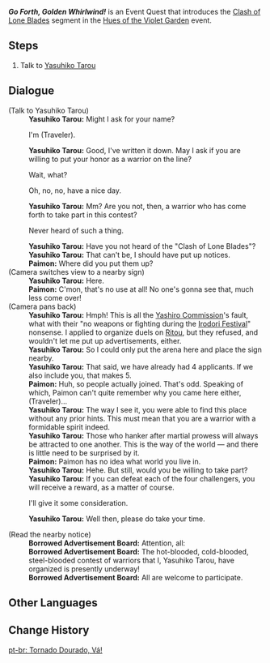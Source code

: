 {{Quest Infobox
|image         = Event Quest Go Forth Golden Whirlwind.png
|type          = World
|summary       = <!-- editor written summary. quest description goes to dialogue -->
|requirement   = Complete [[A New Painting in Pale Scarlet]]
|characters    = Paimon; Traveler; Yasuhiko Tarou
|startLocation = [[Narukami Island]], [[Inazuma]]
|region        = Inazuma
|area          = Narukami Island
|prev          = 
|next          = Versus Ookubo Sanzaemon
|other         = {{Card|Wanderer's Advice|4}}{{Card|Adventurer's Experience|2}}
|event_name    = Hues of the Violet Garden
}}
'''''Go Forth, Golden Whirlwind!''''' is an Event Quest that introduces the [[Clash of Lone Blades]] segment in the [[Hues of the Violet Garden]] event.

==Steps==
# Talk to [[Yasuhiko Tarou]]

==Dialogue==
{{Quest Description|You have received no commissions from Katheryne, nor do you have appointments with any friends. And yet, in the darkness, a golden light leads you to a small island in the middle of the ocean. How strange. What in the world happened?}}
{{Dialogue start}}
;(Talk to Yasuhiko Tarou)
:'''Yasuhiko Tarou:''' Might I ask for your name?
:{{DIcon}} I'm (Traveler).
:'''Yasuhiko Tarou:''' Good, I've written it down. May I ask if you are willing to put your honor as a warrior on the line?
:{{DIcon}} Wait, what?
:{{DIcon}} Oh, no, no, have a nice day.
:'''Yasuhiko Tarou:''' Mm? Are you not, then, a warrior who has come forth to take part in this contest?
:{{DIcon}} Never heard of such a thing.
:'''Yasuhiko Tarou:''' Have you not heard of the "Clash of Lone Blades"?
:'''Yasuhiko Tarou:''' That can't be, I should have put up notices.
:'''Paimon:''' Where did you put them up?
;(Camera switches view to a nearby sign)
:'''Yasuhiko Tarou:''' Here.
:'''Paimon:''' C'mon, that's no use at all! No one's gonna see that, much less come over!
;(Camera pans back)
:'''Yasuhiko Tarou:''' Hmph! This is all the [[Yashiro Commission]]'s fault, what with their "no weapons or fighting during the [[Irodori Festival]]" nonsense. I applied to organize duels on [[Ritou]], but they refused, and wouldn't let me put up advertisements, either.
:'''Yasuhiko Tarou:''' So I could only put the arena here and place the sign nearby.
:'''Yasuhiko Tarou:''' That said, we have already had 4 applicants. If we also include you, that makes 5.
:'''Paimon:''' Huh, so people actually joined. That's odd. Speaking of which, Paimon can't quite remember why you came here either, (Traveler)...
:'''Yasuhiko Tarou:''' The way I see it, you were able to find this place without any prior hints. This must mean that you are a warrior with a formidable spirit indeed.
:'''Yasuhiko Tarou:''' Those who hanker after martial prowess will always be attracted to one another. This is the way of the world &mdash; and there is little need to be surprised by it.
:'''Paimon:''' Paimon has no idea what world you live in.
:'''Yasuhiko Tarou:''' Hehe. But still, would you be willing to take part?
:'''Yasuhiko Tarou:''' If you can defeat each of the four challengers, you will receive a reward, as a matter of course.
:{{DIcon}} I'll give it some consideration.
:'''Yasuhiko Tarou:''' Well then, please do take your time.

;(Read the nearby notice)
:'''Borrowed Advertisement Board:''' Attention, all:
:'''Borrowed Advertisement Board:''' The hot-blooded, cold-blooded, steel-blooded contest of warriors that I, Yasuhiko Tarou, have organized is presently underway!
:'''Borrowed Advertisement Board:''' All are welcome to participate.
{{Dialogue end}}

==Other Languages==
{{Other Languages
|en      = Go Forth, Golden Whirlwind!
|zhs     = 去吧！黄金旋风！
|zhs_rm  = Qù Ba! Huángjīn Xuànfēng!
|zhs_tl  = Go! Golden Whirlwind!
|zht     = 黃金旋風！
|zht_rm  = Huángjīn Xuànfēng!
|zht_tl  = Golden Whirlwind!
|ja      = 行けッ！黄金の旋風！
|ja_rm   = Ike'! Ougon no Senpuu!
|ja_tl   = Go! Golden Whirlwind!
|ko      = 가라! 황금 돌풍!
|ko_rm   = Gara! Hwanggeum Dolpung!
|ko_tl   = Go! Golden Gust!
|es      = ¡Adelante, Torbellino Dorado!
|es_tl   = Go Forth, Golden Wirlwind!
|fr      = En avant, tornade dorée !
|fr_tl   = Forward, Golden Whirlwind!
|ru      = Вперёд, Золотое торнадо!
|ru_tl   = Go Forth, Golden Whirlwind!
|th      = ไปเสียเถอะ! พายุแห่งทองคำ!
|th_rm   = 
|th_tl   = 
|vi      = Lên Đường Thôi! Cơn Lốc Vàng Óng!
|vi_tl   = Let's Go! Blond Tornado!
|de      = Geh voran, goldener Wirbelwind!
|de_tl   = Go Forth, Golden Whirlwind!
|id      = Majulah, Angin Puyuh Emas!
|id_tl   = Go, Golden Whirlwind!
|pt      = Tornado Dourado, Vá!
|pt_tl   = Golden Tornado, Go!
}}

==Change History==
{{Change History|2.6}}
[[pt-br: Tornado Dourado, Vá!]]